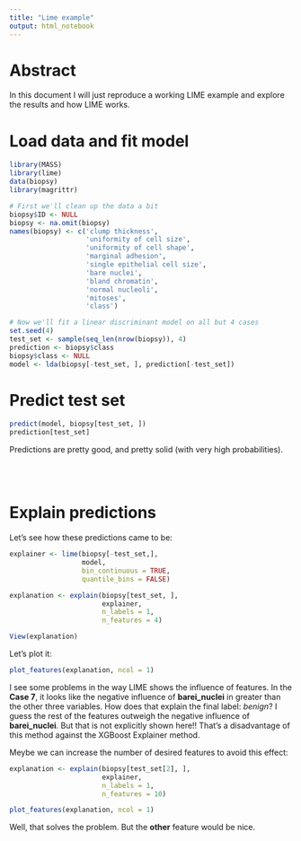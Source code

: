 ```yaml
---
title: "Lime example"
output: html_notebook
---
```


# Abstract

In this document I will just reproduce a working LIME example and explore the results and how LIME works.


# Load data and fit model

```r
library(MASS)
library(lime)
data(biopsy)
library(magrittr)

# First we'll clean up the data a bit
biopsy$ID <- NULL
biopsy <- na.omit(biopsy)
names(biopsy) <- c('clump thickness', 
                   'uniformity of cell size', 
                   'uniformity of cell shape', 
                   'marginal adhesion',
                   'single epithelial cell size', 
                   'bare nuclei', 
                   'bland chromatin',
                   'normal nucleoli', 
                   'mitoses',
                   'class')

# Now we'll fit a linear discriminant model on all but 4 cases
set.seed(4)
test_set <- sample(seq_len(nrow(biopsy)), 4)
prediction <- biopsy$class
biopsy$class <- NULL
model <- lda(biopsy[-test_set, ], prediction[-test_set])
```

# Predict test set

```r
predict(model, biopsy[test_set, ])
prediction[test_set]
```

Predictions are pretty good, and pretty solid (with very high probabilities). 


<br><br>

# Explain predictions

Let's see how these predictions came to be:

```r
explainer <- lime(biopsy[-test_set,], 
                  model, 
                  bin_continuous = TRUE, 
                  quantile_bins = FALSE)

explanation <- explain(biopsy[test_set, ], 
                       explainer, 
                       n_labels = 1, 
                       n_features = 4)

View(explanation)
```

Let's plot it:

```r
plot_features(explanation, ncol = 1)
```

I see some problems in the way LIME shows the influence of features. In the **Case 7**, it looks like the negative influence of **barei_nuclei** in greater than the other three variables. How does that explain the final label: *benign*? I guess the rest of the features outweigh the negative influence of **barei_nuclei**. But that is not explicitly shown here!! That's a disadvantage of this method against the XGBoost Explainer method.

Meybe we can increase the number of desired features to avoid this effect:

```r
explanation <- explain(biopsy[test_set[2], ], 
                       explainer, 
                       n_labels = 1, 
                       n_features = 10)

plot_features(explanation, ncol = 1)
```

Well, that solves the problem. But the **other** feature would be nice.